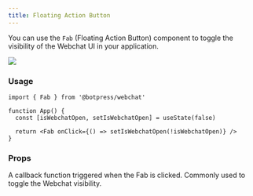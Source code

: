 ```yaml
---
title: Floating Action Button
---
```



You can use the `Fab` (Floating Action Button) component to toggle the visibility of the Webchat UI in your application.

<img src="../../assets/webchat-components_component-library_fab.png" />

### Usage

```tsx
import { Fab } from '@botpress/webchat'

function App() {
  const [isWebchatOpen, setIsWebchatOpen] = useState(false)

  return <Fab onClick={() => setIsWebchatOpen(!isWebchatOpen)} />
}
```

### Props

<ResponseField name="onClick" type="MouseEventHandler<HTMLButtonElement>">
  A callback function triggered when the Fab is clicked. Commonly used to toggle the Webchat visibility.
</ResponseField>